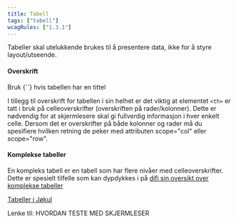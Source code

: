 ```yaml
---
title: Tabell
tags: ["tabell"]
wcagRules: ["1.3.1"]
---
```



Tabeller skal utelukkende brukes til å presentere data, ikke for å styre layout/utseende.

#### Overskrift

<List>
    <CheckListItem>
        Bruk <InlineCode>{`<caption>`}</InlineCode> hvis tabellen har en tittel
    </CheckListItem>
</List>

I tillegg til overskrift for tabellen i sin helhet er det viktig at elementet `<th>` er tatt i bruk på celleoverskrifter (overskriften på rader/kolonner). Dette er nødvendig for at skjermlesere skal gi fullverdig informasjon i hver enkelt celle. Dersom det er overskrifter på både kolonner og rader må du spesifiere hvilken retning de peker med attributen scope="col" eller scope="row".

#### Komplekse tabeller

En kompleks tabell er en tabell som har flere nivåer med celleoverskrifter. Dette er spesielt tilfelle som kan dypdykkes i på [difi sin oversikt over komplekse tabeller](https://uu.difi.no/krav-og-regelverk/losningsforslag-web/tabeller#komplekse)

[Tabeller i Jøkul](https://jokul.fremtind.no/komponenter/table)

Lenke til: HVORDAN TESTE MED SKJERMLESER
